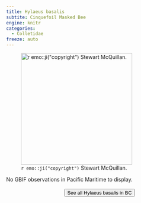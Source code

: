 ```yaml
---
title: Hylaeus basalis
subtite: Cinquefoil Masked Bee
engine: knitr
categories:
  - Colletidae
freeze: auto
---
```

![`r emo::ji("copyright")` Stewart McQuillan.](https://static.inaturalist.org/photos/283272930/large.jpeg){height=300}



No GBIF observations in Pacific Maritime to display.
<br><br>
<center>


<a href="https://inaturalist.ca/observations?place_id=7085&subview=map&taxon_id=199052"><button type="button" class="btn btn-secondary">See all Hylaeus basalis in BC <i class="fa-solid fa-arrow-up-right-from-square"></i> </button></a>
</center>
